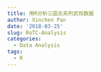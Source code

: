 ```yaml
---
title: 用R分析三国志系列武将数据
author: Xinchen Pan
date: '2018-03-25'
slug: RoTC-Analysis
categories:
  - Data Analysis
tags:
  - R
---
```


